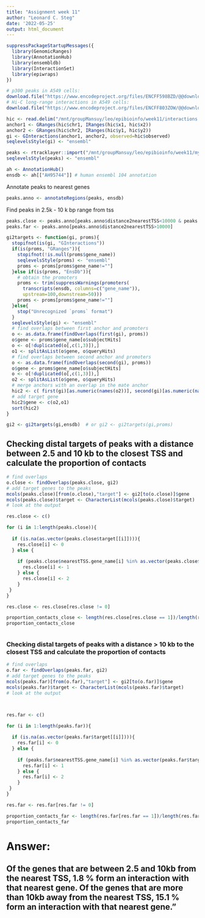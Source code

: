 ```yaml
---
title: "Assignment week 11"
author: "Leonard C. Steg"
date: '2022-05-25'
output: html_document
---
```


```r
suppressPackageStartupMessages({
  library(GenomicRanges)
  library(AnnotationHub)
  library(ensembldb)
  library(InteractionSet)
  library(epiwraps)
})
```


```r
# p300 peaks in A549 cells:
download.file("https://www.encodeproject.org/files/ENCFF598BZD/@@download/ENCFF598BZD.bed.gz", "/mnt/groupMansuy/leo/epibioinfo/week11/myc.narrowPeak.gz")
# Hi-C long-range interactions in A549 cells:
download.file("https://www.encodeproject.org/files/ENCFF803ZOW/@@download/ENCFF803ZOW.tsv", "/mnt/groupMansuy/leo/epibioinfo/week11/interactions.tsv")
```
```r
hic <- read.delim("/mnt/groupMansuy/leo/epibioinfo/week11/interactions.tsv")
anchor1 <- GRanges(hic$chr1, IRanges(hic$x1, hic$x2))
anchor2 <- GRanges(hic$chr2, IRanges(hic$y1, hic$y2))
gi <- GInteractions(anchor1, anchor2, observed=hic$observed)
seqlevelsStyle(gi) <- "ensembl"
```

```r
peaks <- rtracklayer::import("/mnt/groupMansuy/leo/epibioinfo/week11/myc.narrowPeak.gz")
seqlevelsStyle(peaks) <- "ensembl"
```

```r
ah <- AnnotationHub()
ensdb <- ah[["AH95744"]] # human ensembl 104 annotation
```

Annotate peaks to nearest genes
```r
peaks.anno <- annotateRegions(peaks, ensdb)
```


Find peaks in 2.5k - 10 k bp range from tss
```r
peaks.close <- peaks.anno[peaks.anno$distance2nearestTSS<10000 & peaks.anno$distance2nearestTSS>2500]
peaks.far <- peaks.anno[peaks.anno$distance2nearestTSS>10000]
```




```r
gi2targets <- function(gi, proms){
  stopifnot(is(gi, "GInteractions"))
  if(is(proms, "GRanges")){
    stopifnot(!is.null(proms$gene_name))
    seqlevelsStyle(proms) <- "ensembl"
    proms <- proms[proms$gene_name!=""]
  }else if(is(proms, "EnsDb")){
    # obtain the promoters
    proms <- trim(suppressWarnings(promoters(
      transcripts(ensdb, columns=c("gene_name")),
      upstream=100,downstream=50)))
    proms <- proms[proms$gene_name!=""]
  }else{
    stop("Unrecognized `proms` format")
  }
  seqlevelsStyle(gi) <- "ensembl"
  # find overlaps between first anchor and promoters
  o <- as.data.frame(findOverlaps(first(gi), proms))
  o$gene <- proms$gene_name[o$subjectHits]
  o <- o[!duplicated(o[,c(1,3)]),]
  o1 <- splitAsList(o$gene, o$queryHits)
  # find overlaps between second anchor and promoters
  o <- as.data.frame(findOverlaps(second(gi), proms))
  o$gene <- proms$gene_name[o$subjectHits]
  o <- o[!duplicated(o[,c(1,3)]),]
  o2 <- splitAsList(o$gene, o$queryHits)
  # merge anchors with an overlap in the mate anchor
  hic2 <- c( first(gi)[as.numeric(names(o2))], second(gi)[as.numeric(names(o1))] )
  # add target gene
  hic2$gene <- c(o2,o1)
  sort(hic2)
}
```



```r
gi2 <- gi2targets(gi,ensdb)  # or gi2 <- gi2targets(gi,proms)
```

## Checking distal targets of peaks with a distance between 2.5 and 10 kb to the closest TSS and calculate the proportion of contacts

```r
# find overlaps
o.close <- findOverlaps(peaks.close, gi2)
# add target genes to the peaks
mcols(peaks.close)[from(o.close),"target"] <- gi2[to(o.close)]$gene
mcols(peaks.close)$target <- CharacterList(mcols(peaks.close)$target)
# look at the output

res.close <- c()

for (i in 1:length(peaks.close)){
  
  if (is.na(as.vector(peaks.close$target[[i]]))){
    res.close[i] <- 0
  } else {
    
    if (peaks.close$nearestTSS.gene_name[i] %in% as.vector(peaks.close$target[[i]])){
      res.close[i] <- 1
    } else {
      res.close[i] <- 2
    }
 } 
}

res.close <- res.close[res.close != 0]

proportion_contacts_close <- length(res.close[res.close == 1])/length(res.close)
proportion_contacts_close



```
### Checking distal targets of peaks with a distance > 10 kb to the closest TSS and calculate the proportion of contacts

```r
# find overlaps
o.far <- findOverlaps(peaks.far, gi2)
# add target genes to the peaks
mcols(peaks.far)[from(o.far),"target"] <- gi2[to(o.far)]$gene
mcols(peaks.far)$target <- CharacterList(mcols(peaks.far)$target)
# look at the output



res.far <- c()

for (i in 1:length(peaks.far)){
  
  if (is.na(as.vector(peaks.far$target[[i]]))){
    res.far[i] <- 0
  } else {
    
    if (peaks.far$nearestTSS.gene_name[i] %in% as.vector(peaks.far$target[[i]])){
      res.far[i] <- 1
    } else {
      res.far[i] <- 2
    }
 } 
}

res.far <- res.far[res.far != 0]

proportion_contacts_far <- length(res.far[res.far == 1])/length(res.far)
proportion_contacts_far

```


# Answer:

## Of the genes that are between 2.5 and 10kb from the nearest TSS, 1.8 % form an interaction with that nearest gene. Of the genes that are more than 10kb away from the nearest TSS, 15.1 % form an interaction with that nearest gene."
